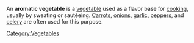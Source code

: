 An '''aromatic vegetable''' is a [[vegetable]] used as a flavor base for [[cooking]], usually by sweating or saut&eacute;eing.  [[Carrot]]s, [[onion]]s, [[garlic]], [[pepper]]s, and [[celery]] are often used for this purpose.

[[Category:Vegetables]]

{{msg:stub}}
